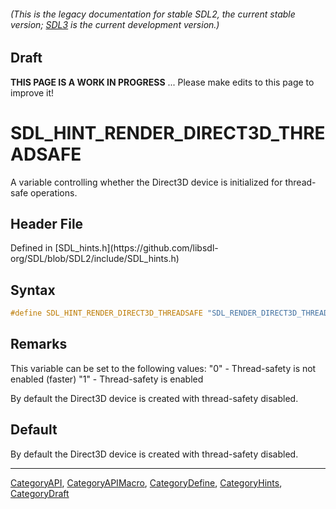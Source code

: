 ====== (This is the legacy documentation for stable SDL2, the current stable version; [https://wiki.libsdl.org/SDL3/ SDL3] is the current development version.) ======

== Draft ==

'''THIS PAGE IS A WORK IN PROGRESS''' ... Please make edits to this page to improve it!


<!-- #*^*^*^*^*See https://wiki.libsdl.org/SGEnumerations for details on editing this page*^*^*^*^* -->
= SDL_HINT_RENDER_DIRECT3D_THREADSAFE =

A variable controlling whether the Direct3D device is initialized for thread-safe operations.

== Header File ==

Defined in [SDL_hints.h](https://github.com/libsdl-org/SDL/blob/SDL2/include/SDL_hints.h)

== Syntax ==

<syntaxhighlight lang='c'>
#define SDL_HINT_RENDER_DIRECT3D_THREADSAFE "SDL_RENDER_DIRECT3D_THREADSAFE"</syntaxhighlight>

== Remarks ==

This variable can be set to the following values: "0" - Thread-safety is
not enabled (faster) "1" - Thread-safety is enabled

By default the Direct3D device is created with thread-safety disabled.

== Default ==

By default the Direct3D device is created with thread-safety disabled.

----
[[CategoryAPI]], [[CategoryAPIMacro]], [[CategoryDefine]], [[CategoryHints]], [[CategoryDraft]]
<!-- #See the Style Guide for instructions on editing the footer. -->


